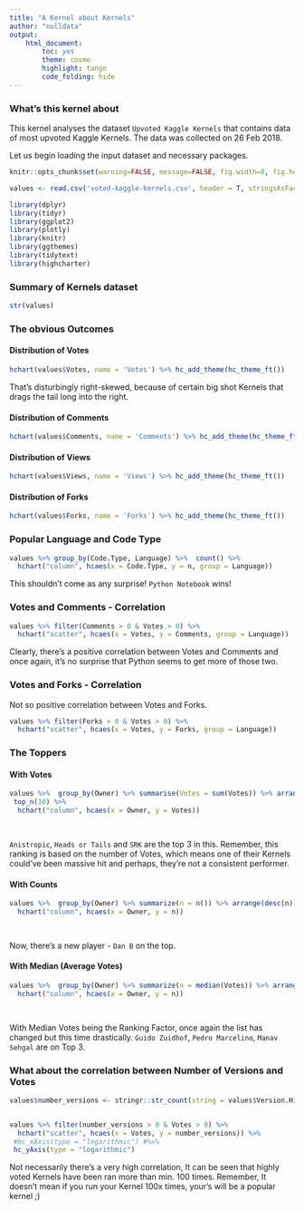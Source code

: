 ---
title: "A Kernel about Kernels"
author: "nulldata"
output: 
    html_document:
        toc: yes
        theme: cosmo
        highlight: tango
        code_folding: hide
---

### What's this kernel about

This kernel analyses the dataset `Upvoted Kaggle Kernels` that contains data of most upvoted Kaggle Kernels. The data was collected on  26 Feb 2018.


Let us begin loading the input dataset and necessary packages.

```{r}
knitr::opts_chunk$set(warning=FALSE, message=FALSE, fig.width=8, fig.height=6)

```

```{r}

values <- read.csv('voted-kaggle-kernels.csv', header = T, stringsAsFactors = F)

```

```{r}
library(dplyr)
library(tidyr)
library(ggplot2)
library(plotly)
library(knitr)
library(ggthemes)
library(tidytext)
library(highcharter)
```

### Summary of Kernels dataset

```{r}
str(values) 
```

### The obvious Outcomes

#### Distribution of Votes

```{r}

hchart(values$Votes, name = 'Votes') %>% hc_add_theme(hc_theme_ft()) 

```

That's disturbingly right-skewed, because of certain big shot Kernels that drags the tail long into the right. 

#### Distribution of Comments

```{r}

hchart(values$Comments, name = 'Comments') %>% hc_add_theme(hc_theme_ft()) 

```


#### Distribution of Views

```{r}

hchart(values$Views, name = 'Views') %>% hc_add_theme(hc_theme_ft()) 

```


#### Distribution of Forks

```{r}

hchart(values$Forks, name = 'Forks') %>% hc_add_theme(hc_theme_ft()) 

```

### Popular Language and Code Type

```{r}

values %>% group_by(Code.Type, Language) %>%  count() %>% 
  hchart("column", hcaes(x = Code.Type, y = n, group = Language))


```

This shouldn't come as any surprise! `Python Notebook` wins! 

### Votes and Comments - Correlation

```{r}

values %>% filter(Comments > 0 & Votes > 0) %>% 
  hchart("scatter", hcaes(x = Votes, y = Comments, group = Language))


```

Clearly, there's a positive correlation between Votes and Comments and once again, it's no surprise that Python seems to get more of those two. 

### Votes and Forks - Correlation


Not so positive correlation between Votes and Forks. 

```{r}

values %>% filter(Forks > 0 & Votes > 0) %>% 
  hchart("scatter", hcaes(x = Votes, y = Forks, group = Language))


```

### The Toppers 


#### With Votes

```{r}

values %>%  group_by(Owner) %>% summarise(Votes = sum(Votes)) %>% arrange(desc(Votes)) %>% 
 top_n(10) %>% 
  hchart("column", hcaes(x = Owner, y = Votes))

 
```

`Anistropic`, `Heads or Tails` and `SRK` are the top 3 in this. Remember, this ranking is based on the number of Votes, which means one of their Kernels could've been massive hit and perhaps, they're not a consistent performer. 

#### With Counts 


```{r}

values %>%  group_by(Owner) %>% summarize(n = n()) %>% arrange(desc(n)) %>% top_n(30) %>% 
  hchart("column", hcaes(x = Owner, y = n))

 
```

Now, there's a new player - `Dan B` on the top.

#### With Median (Average Votes)


```{r}

values %>%  group_by(Owner) %>% summarize(n = median(Votes)) %>% arrange(desc(n)) %>% top_n(30) %>% 
  hchart("column", hcaes(x = Owner, y = n))

 
```

With Median Votes being the Ranking Factor, once again the list has changed but this time drastically. `Guido Zuidhof`, `Pedro Marcelino`, `Manav Sehgal` are on Top 3.


### What about the correlation between Number of Versions and Votes

```{r}

values$number_versions <- stringr::str_count(string = values$Version.History, pattern = '|')


values %>% filter(number_versions > 0 & Votes > 0) %>% 
  hchart("scatter", hcaes(x = Votes, y = number_versions)) %>% 
 #hc_xAxis(type = "logarithmic") #%>% 
 hc_yAxis(type = "logarithmic")


```

Not necessarily there's a very high correlation, It can be seen that highly voted Kernels have been ran more than min. 100 times. Remember, It doesn't mean if you run your Kernel 100x times, your's will be a popular kernel ;) 


